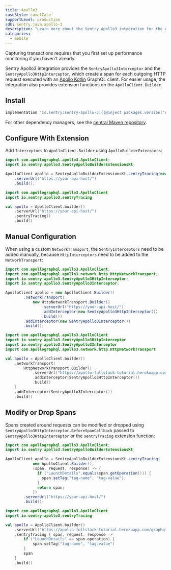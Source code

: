 ```yaml
---
title: Apollo3
caseStyle: camelCase
supportLevel: production
sdk: sentry.java.apollo-3
description: "Learn more about the Sentry Apollo3 integration for the Android SDK."
categories:
  - mobile
---
```


<Note>

Capturing transactions requires that you first <PlatformLink to="/performance/">set up performance monitoring</PlatformLink> if you haven't already.

</Note>

Sentry Apollo3 integration provides the `SentryApollo3Interceptor` and the `SentryApollo3HttpInterceptor`, which create a span for each outgoing HTTP request executed with an [Apollo Kotlin](https://github.com/apollographql/apollo-kotlin) GraphQL client. For easier usage, the integration also provides extension functions on the `ApolloClient.Builder`.

## Install

```groovy {tabTitle:Gradle}
implementation 'io.sentry:sentry-apollo-3:{{@inject packages.version('sentry.java.apollo-3', '6.1.4') }}'
```

For other dependency managers, see the [central Maven repository](https://search.maven.org/artifact/io.sentry/sentry-apollo-3).

## Configure With Extension

Add `Interceptors` to `ApolloClient.Builder` using `ApolloBuilderExtensions`:

```java
import com.apollographql.apollo3.ApolloClient;
import io.sentry.apollo3.SentryApolloBuilderExtensionsKt;

ApolloClient apollo = SentryApolloBuilderExtensionsKt.sentryTracing(new ApolloClient.Builder())
    .serverUrl("https://your-api-host/")
    .build();
```

```kotlin
import com.apollographql.apollo3.ApolloClient
import io.sentry.apollo3.sentryTracing

val apollo = ApolloClient.builder()
    .serverUrl("https://your-api-host/")
    .sentryTracing()
    .build()
```

## Manual Configuration

When using a custom `NetworkTransport`, the `SentryInterceptors` need to be added manually, because `HttpInterceptors` need to be added to the `NetworkTransport`:

```java
import com.apollographql.apollo3.ApolloClient;
import com.apollographql.apollo3.network.http.HttpNetworkTransport;
import io.sentry.apollo3.SentryApollo3HttpInterceptor;
import io.sentry.apollo3.SentryApollo3Interceptor;

ApolloClient apollo = new ApolloClient.Builder()
        .networkTransport(
            new HttpNetworkTransport.Builder()
                .serverUrl("https://your-api-host/")
                .addInterceptor(new SentryApollo3HttpInterceptor())
                .build())
        .addInterceptor(new SentryApollo3Interceptor())
        .build();
```

```kotlin
import com.apollographql.apollo3.ApolloClient
import io.sentry.apollo3.SentryApollo3HttpInterceptor
import io.sentry.apollo3.SentryApollo3Interceptor
import com.apollographql.apollo3.network.http.HttpNetworkTransport

val apollo = ApolloClient.builder()
    .networkTransport(
        HttpNetworkTransport.Builder()
            .serverUrl("https://apollo-fullstack-tutorial.herokuapp.com/graphql")
            .addInterceptor(SentryApollo3HttpInterceptor())
            .build()
    )
    .addInterceptor(SentryApollo3Interceptor())
    .build()
```

## Modify or Drop Spans

Spans created around requests can be modified or dropped using `SentryApollo3HttpInterceptor.BeforeSpanCallback` passed to `SentryApollo3HttpInterceptor` or the `sentryTracing` extension function:

```java
import com.apollographql.apollo3.ApolloClient;
import io.sentry.apollo3.SentryApolloBuilderExtensionsKt;

ApolloClient apollo = SentryApolloBuilderExtensionsKt.sentryTracing(
            new ApolloClient.Builder(),
            (span, request, response) -> {
              if ("LaunchDetails".equals(span.getOperation())) {
                span.setTag("tag-name", "tag-value");
              }
              return span;
            })
        .serverUrl("https://your-api-host/")
        .build();
```

```kotlin
import com.apollographql.apollo3.ApolloClient
import io.sentry.apollo3.sentryTracing

val apollo = ApolloClient.builder()
    .serverUrl("https://apollo-fullstack-tutorial.herokuapp.com/graphql")
    .sentryTracing { span, request, response ->
        if ("LaunchDetails" == span.operation) {
            span.setTag("tag-name", "tag-value")
        }
        span
    }
    .build()
```
